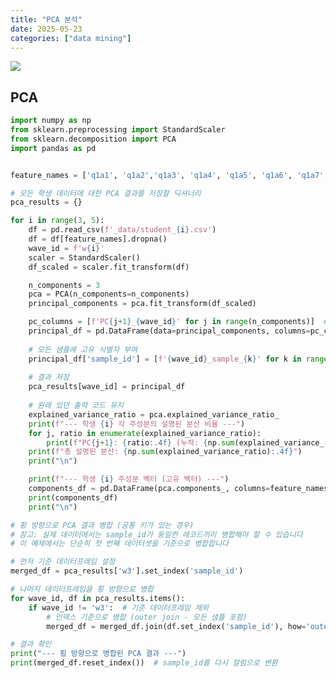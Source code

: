 ```yaml
---
title: "PCA 분석"
date: 2025-05-23
categories: ["data mining"]
---
```


![](/img/human-thumb.jpg){.post-thumbnail}

## PCA

```python
import numpy as np
from sklearn.preprocessing import StandardScaler
from sklearn.decomposition import PCA
import pandas as pd


feature_names = ['q1a1', 'q1a2','q1a3', 'q1a4', 'q1a5', 'q1a6', 'q1a7', 'q12a12', 'q12a13', 'q12a14', 'q12a15', 'q12a16', 'q12a17', 'q12a18']

# 모든 학생 데이터에 대한 PCA 결과를 저장할 딕셔너리
pca_results = {}

for i in range(3, 5):
    df = pd.read_csv(f'_data/student_{i}.csv')
    df = df[feature_names].dropna()
    wave_id = f'w{i}'
    scaler = StandardScaler()
    df_scaled = scaler.fit_transform(df)

    n_components = 3
    pca = PCA(n_components=n_components)
    principal_components = pca.fit_transform(df_scaled)

    pc_columns = [f'PC{j+1}_{wave_id}' for j in range(n_components)]  # 각 PC에 wave_id를 포함
    principal_df = pd.DataFrame(data=principal_components, columns=pc_columns)
    
    # 모든 샘플에 고유 식별자 부여
    principal_df['sample_id'] = [f'{wave_id}_sample_{k}' for k in range(len(principal_df))]
    
    # 결과 저장
    pca_results[wave_id] = principal_df
    
    # 원래 있던 출력 코드 유지
    explained_variance_ratio = pca.explained_variance_ratio_
    print(f"--- 학생 {i} 각 주성분의 설명된 분산 비율 ---")
    for j, ratio in enumerate(explained_variance_ratio):
        print(f"PC{j+1}: {ratio:.4f} (누적: {np.sum(explained_variance_ratio[:j+1]):.4f})")
    print(f"총 설명된 분산: {np.sum(explained_variance_ratio):.4f}")
    print("\n")

    print(f"--- 학생 {i} 주성분 벡터 (고유 벡터) ---")
    components_df = pd.DataFrame(pca.components_, columns=feature_names, index=pc_columns)
    print(components_df)
    print("\n")

# 횡 방향으로 PCA 결과 병합 (공통 키가 있는 경우)
# 참고: 실제 데이터에서는 sample_id가 동일한 레코드끼리 병합해야 할 수 있습니다
# 이 예제에서는 단순히 첫 번째 데이터셋을 기준으로 병합합니다

# 먼저 기준 데이터프레임 설정
merged_df = pca_results['w3'].set_index('sample_id')

# 나머지 데이터프레임을 횡 방향으로 병합
for wave_id, df in pca_results.items():
    if wave_id != 'w3':  # 기준 데이터프레임 제외
        # 인덱스 기준으로 병합 (outer join - 모든 샘플 포함)
        merged_df = merged_df.join(df.set_index('sample_id'), how='outer')

# 결과 확인
print("--- 횡 방향으로 병합된 PCA 결과 ---")
print(merged_df.reset_index())  # sample_id를 다시 컬럼으로 변환
```


